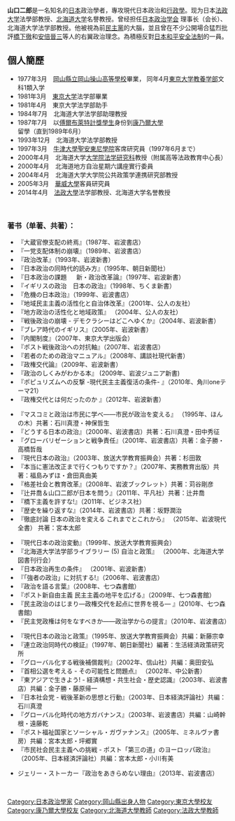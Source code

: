 {{multiple issues|
{{blpsources|time=2016-04-28T10:10:23+00:00}}
{{blpunsourced|time=2016-04-28T10:10:23+00:00}}
{{prose|time=2016-04-28T10:10:23+00:00}}
{{request translation|time=2016-04-28T10:10:23+00:00}}
}}
'''山口二郎'''{{BD|1958年|7月13日|||}}是一名知名的[[日本|日本]]政治學者，專攻現代日本政治和[[行政學|行政學]]。现为日本[[法政大学|法政大学]]法學部教授、[[北海道大学|北海道大学]]名譽教授。曾经担任[http://www.jpsa-web.org 日本政治学会] {{Wayback|url=http://www.jpsa-web.org/ |date=20200616225308 }}理事长（会长）、北海道大学法学部教授。他被視為前[[民主黨_(日本)|民主黨]]的大腦，並且曾在不少公開場合猛烈批評[[橋下徹|橋下徹]]和[[安倍晉三|安倍晉三]]等人的右翼政治理念。為積極反對[[日本和平安全法制|日本和平安全法制]]的一員。

==個人簡歷==
* 1977年3月　[[岡山縣立岡山操山中學校・高等學校|岡山縣立岡山操山高等學校]]畢業， 同年4月[[東京大学|東京大学]][[教養学部|教養学部]]文科1類入学
* 1981年3月　[[東京大学|東京大学]]法学部畢業
* 1981年4月　東京大学法学部助手
* 1984年7月　北海道大学法学部助理教授
* 1987年7月　以[[傅爾布萊特計畫|傅爾布萊特計獎學生]]身份到[[康乃爾大學|康乃爾大學]]留學（直到1989年6月）
* 1993年12月　北海道大学法学部教授
* 1997年3月　[[牛津大學聖安東尼學院|牛津大學聖安東尼學院]]客席研究員（1997年6月まで）
* 2000年4月　北海道大学[[大学院|大学院]][[法学研究科|法学研究科]]教授（附属高等法政教育中心長）
* 2000年4月　北海道地方自治星期六講座實行委員
* 2004年4月　北海道大学大学院公共政策学連携研究部教授
* 2005年3月　[[華威大學|華威大學]]客員研究員
* 2014年4月　[[法政大學_(日本)|法政大學]]法学部教授、北海道大学名誉教授

<br />

=== 著书（单著、共著）： ===

* 『大蔵官僚支配の終焉』（1987年、岩波書店）
* 『一党支配体制の崩壊』（1989年、岩波書店）
* 『政治改革』（1993年、岩波新書）
* 『日本政治の同時代的読み方』（1995年、朝日新聞社）
* 『日本政治の課題 　 新・政治改革論』（1997年、岩波新書）
* 『イギリスの政治　日本の政治』（1998年、ちくま新書）
* 『危機の日本政治』（1999年、岩波書店）
* 『地域民主主義の活性化と自治体改革』（2001年、公人の友社）
* 『地方政治の活性化と地域政策』 （2004年、公人の友社）
* 『戦後政治の崩壊 - デモクラシーはどこへゆくか』（2004年、岩波新書）
* 『ブレア時代のイギリス』（2005年、岩波新書）
* 『内閣制度』（2007年、東京大学出版会）
* 『ポスト戦後政治への対抗軸』（2007年、岩波書店）
* 『若者のための政治マニュアル』（2008年、講談社現代新書）
* 『政権交代論』（2009年、岩波新書）
* 『政治のしくみがわかる本』 (2009年、岩波ジュニア新書)
* 『ポピュリズムへの反撃 -現代民主主義復活の条件- 』（2010年、角川oneテーマ21）
* 『政権交代とは何だったのか 』（2012年、岩波新書）

* 『マスコミと政治は市民に学べ――市民が政治を変える』 （1995年、ほんの木）共著：石川真澄・神保哲生
* 『どうする日本の政治』（2000年、岩波書店）共著：石川真澄・田中秀征
* 『グローバリゼーションと戦争責任』（2001年、岩波書店）共著：金子勝・高橋哲哉
* 『現代日本の政治』（2003年、放送大学教育振興会）共著：杉田敦
* 『本当に憲法改正まで行くつもりですか？』（2007年、実務教育出版）共著：福島みずほ・倉田真由美
* 『格差社会と教育改革』（2008年、岩波ブックレット）共著：苅谷剛彦
* 『辻井喬＆山口二郎が日本を問う』（2011年、平凡社）共著：辻井喬
* 『橋下主義を許すな!』（2011年、ビジネス社）
* 『歴史を繰り返すな』（2014年、岩波書店）共著：坂野潤治
* 『徹底討論 日本の政治を変える これまでとこれから』 （2015年、岩波現代全書） 共著：宮本太郎

* 『現代日本の政治変動』（1999年、放送大学教育振興会）
* 『北海道大学法学部ライブラリー (5) 自治と政策』 （2000年、北海道大学図書刊行会）
* 『日本政治再生の条件』 （2001年、岩波新書）
* 『「強者の政治」に対抗する!』（2006年、岩波書店）
* 『政治を語る言葉』（2008年、七つ森書館）
* 『ポスト新自由主義 民主主義の地平を広げる』（2009年、七つ森書館）
* 『民主政治のはじまり―政権交代を起点に世界を視る― 』(2010年、七つ森書館)
* 『民主党政権は何をなすべきか――政治学からの提言』（2010年、岩波書店）

* 『現代日本の政治と政策』（1995年、放送大学教育振興会）共編：新藤宗幸
* 『連立政治同時代の検証』（1997年、朝日新聞社）編著：生活経済政策研究所
* 『グローバル化する戦後補償裁判』（2002年、信山社）共編：奥田安弘
* 『首相公選を考える - その可能性と問題点』 （2002年、中公新書）
* 『東アジアで生きよう! - 経済構想・共生社会・歴史認識』（2003年、岩波書店）共編：金子勝・藤原帰一
* 『日本社会党 - 戦後革新の思想と行動』（2003年、日本経済評論社）共編：石川真澄
* 『グローバル化時代の地方ガバナンス』（2003年、岩波書店）共編：山崎幹根・遠藤乾
* 『ポスト福祉国家とソーシャル・ガヴァナンス』（2005年、ミネルヴァ書房）共編：宮本太郎・坪郷實
* 『市民社会民主主義への挑戦 - ポスト「第三の道」のヨーロッパ政治』（2005年、日本経済評論社）共編：宮本太郎・小川有美

* ジェリー・ストーカー『政治をあきらめない理由』（2013年、岩波書店）

<br />
{{DEFAULTSORT:Yamaguchi, Jiro}}
[[Category:日本政治學家|Category:日本政治學家]]
[[Category:岡山縣出身人物|Category:岡山縣出身人物]]
[[Category:東京大學校友|Category:東京大學校友]]
[[Category:康乃爾大學校友|Category:康乃爾大學校友]]
[[Category:北海道大學教師|Category:北海道大學教師]]
[[Category:法政大學教師|Category:法政大學教師]]